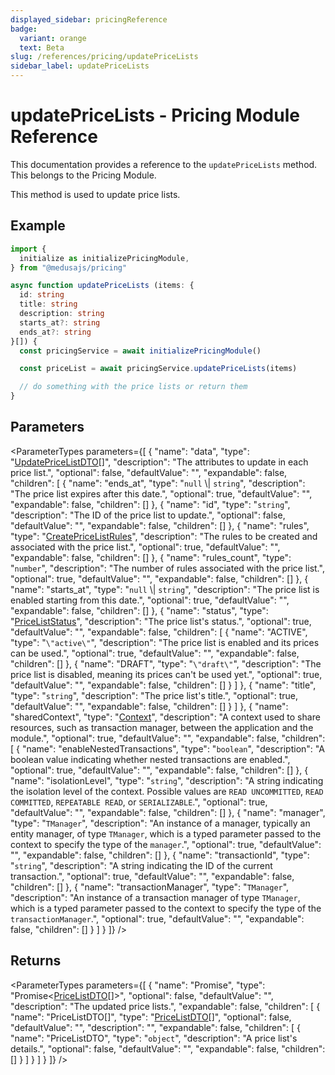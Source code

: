 ```yaml
---
displayed_sidebar: pricingReference
badge:
  variant: orange
  text: Beta
slug: /references/pricing/updatePriceLists
sidebar_label: updatePriceLists
---
```



# updatePriceLists - Pricing Module Reference

This documentation provides a reference to the `updatePriceLists` method. This belongs to the Pricing Module.

This method is used to update price lists.

## Example

```ts
import {
  initialize as initializePricingModule,
} from "@medusajs/pricing"

async function updatePriceLists (items: {
  id: string
  title: string
  description: string
  starts_at?: string
  ends_at?: string
}[]) {
  const pricingService = await initializePricingModule()

  const priceList = await pricingService.updatePriceLists(items)

  // do something with the price lists or return them
}
```

## Parameters

<ParameterTypes parameters={[
  {
    "name": "data",
    "type": "[UpdatePriceListDTO](../../pricing/interfaces/pricing.UpdatePriceListDTO.mdx)[]",
    "description": "The attributes to update in each price list.",
    "optional": false,
    "defaultValue": "",
    "expandable": false,
    "children": [
      {
        "name": "ends_at",
        "type": "`null` \\| `string`",
        "description": "The price list expires after this date.",
        "optional": true,
        "defaultValue": "",
        "expandable": false,
        "children": []
      },
      {
        "name": "id",
        "type": "`string`",
        "description": "The ID of the price list to update.",
        "optional": false,
        "defaultValue": "",
        "expandable": false,
        "children": []
      },
      {
        "name": "rules",
        "type": "[CreatePriceListRules](../../pricing/interfaces/pricing.CreatePriceListRules.mdx)",
        "description": "The rules to be created and associated with the price list.",
        "optional": true,
        "defaultValue": "",
        "expandable": false,
        "children": []
      },
      {
        "name": "rules_count",
        "type": "`number`",
        "description": "The number of rules associated with the price list.",
        "optional": true,
        "defaultValue": "",
        "expandable": false,
        "children": []
      },
      {
        "name": "starts_at",
        "type": "`null` \\| `string`",
        "description": "The price list is enabled starting from this date.",
        "optional": true,
        "defaultValue": "",
        "expandable": false,
        "children": []
      },
      {
        "name": "status",
        "type": "[PriceListStatus](../../pricing/enums/pricing.PriceListStatus.mdx)",
        "description": "The price list's status.",
        "optional": true,
        "defaultValue": "",
        "expandable": false,
        "children": [
          {
            "name": "ACTIVE",
            "type": "`\"active\"`",
            "description": "The price list is enabled and its prices can be used.",
            "optional": true,
            "defaultValue": "",
            "expandable": false,
            "children": []
          },
          {
            "name": "DRAFT",
            "type": "`\"draft\"`",
            "description": "The price list is disabled, meaning its prices can't be used yet.",
            "optional": true,
            "defaultValue": "",
            "expandable": false,
            "children": []
          }
        ]
      },
      {
        "name": "title",
        "type": "`string`",
        "description": "The price list's title.",
        "optional": true,
        "defaultValue": "",
        "expandable": false,
        "children": []
      }
    ]
  },
  {
    "name": "sharedContext",
    "type": "[Context](../../pricing/interfaces/pricing.Context.mdx)",
    "description": "A context used to share resources, such as transaction manager, between the application and the module.",
    "optional": true,
    "defaultValue": "",
    "expandable": false,
    "children": [
      {
        "name": "enableNestedTransactions",
        "type": "`boolean`",
        "description": "A boolean value indicating whether nested transactions are enabled.",
        "optional": true,
        "defaultValue": "",
        "expandable": false,
        "children": []
      },
      {
        "name": "isolationLevel",
        "type": "`string`",
        "description": "A string indicating the isolation level of the context. Possible values are `READ UNCOMMITTED`, `READ COMMITTED`, `REPEATABLE READ`, or `SERIALIZABLE`.",
        "optional": true,
        "defaultValue": "",
        "expandable": false,
        "children": []
      },
      {
        "name": "manager",
        "type": "`TManager`",
        "description": "An instance of a manager, typically an entity manager, of type `TManager`, which is a typed parameter passed to the context to specify the type of the `manager`.",
        "optional": true,
        "defaultValue": "",
        "expandable": false,
        "children": []
      },
      {
        "name": "transactionId",
        "type": "`string`",
        "description": "A string indicating the ID of the current transaction.",
        "optional": true,
        "defaultValue": "",
        "expandable": false,
        "children": []
      },
      {
        "name": "transactionManager",
        "type": "`TManager`",
        "description": "An instance of a transaction manager of type `TManager`, which is a typed parameter passed to the context to specify the type of the `transactionManager`.",
        "optional": true,
        "defaultValue": "",
        "expandable": false,
        "children": []
      }
    ]
  }
]} />

## Returns

<ParameterTypes parameters={[
  {
    "name": "Promise",
    "type": "Promise&#60;[PriceListDTO](../../pricing/interfaces/pricing.PriceListDTO.mdx)[]&#62;",
    "optional": false,
    "defaultValue": "",
    "description": "The updated price lists.",
    "expandable": false,
    "children": [
      {
        "name": "PriceListDTO[]",
        "type": "[PriceListDTO](../../pricing/interfaces/pricing.PriceListDTO.mdx)[]",
        "optional": false,
        "defaultValue": "",
        "description": "",
        "expandable": false,
        "children": [
          {
            "name": "PriceListDTO",
            "type": "`object`",
            "description": "A price list's details.",
            "optional": false,
            "defaultValue": "",
            "expandable": false,
            "children": []
          }
        ]
      }
    ]
  }
]} />
